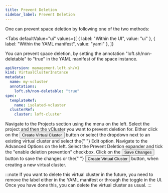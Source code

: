 ```yaml
---
title: Prevent Deletion
sidebar_label: Prevent Deletion
---
```



One can prevent space deletion by following one of the two methods:

<Tabs
  defaultValue="ui"
  values={[
    { label: "Within the UI", value: "ui" },
    { label: "Within the YAML manifest", value: "yaml" },
  ]}
>
<TabItem value="yaml">
  You can prevent space deletion, by setting the annotation "loft.sh/non-deletable" to "true" in the YAML manifest of the space instance.

```yaml {6}
apiVersion: management.loft.sh/v1
kind: VirtualClusterInstance
metadata:
  name: my-vcluster
  annotations:
    loft.sh/non-deletable: "true"
spec:
  templateRef:
    name: isolated-vcluster
  clusterRef:
    cluster: loft-cluster
```

</TabItem>

<TabItem value="ui">

<Flow id="vcluster-prevent-deletion-ui">
<Step>
  Navigate to the <NavStep>Projects</NavStep> section using the menu on the left.
</Step>

<Step>
  Select the project and then the vCluster you want to prevent deletion for.
</Step>

<Step>
  Either click on the <Button>Create Virtual Cluster</Button> button or select
  the dropdown next to an existing virtual cluster and select the{" "}
  <Label>Edit</Label> option.
</Step>

<Step>
  Navigate to the <Label>Advanced Options</Label> on the left.
</Step>

<Step>
  Select the <Expander>Prevent Deletion</Expander> expander and tick the "enable
  deletion prevention" checkbox.
</Step>

<Step>
  Click on the <Button>Save Changes</Button> button to save the changes or the{" "}
  <Button>Create Virtual Cluster</Button> button, when creating a new virtual
  cluster.
</Step>

</Flow>
</TabItem>

</Tabs>

:::note
If you want to delete this virtual cluster in the future, you need to remove the label either in the YAML manifest or through the toggle in the UI.
Once you have done this, you can delete the virtual cluster as usual.
:::
